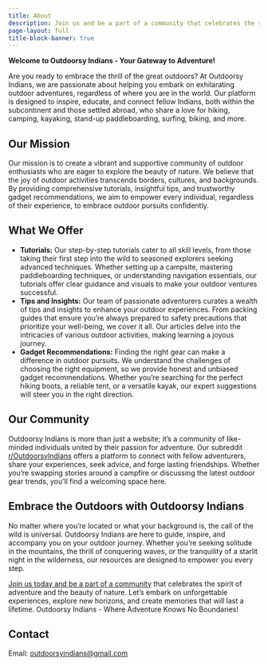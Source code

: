 ```yaml
---
title: About
description: Join us and be a part of a community that celebrates the spirit of adventure and the beauty of nature.
page-layout: full
title-block-banner: true
---
```


**Welcome to Outdoorsy Indians - Your Gateway to Adventure!**

Are you ready to embrace the thrill of the great outdoors? At Outdoorsy Indians, we are passionate about helping you embark on exhilarating outdoor adventures, regardless of where you are in the world. Our platform is designed to inspire, educate, and connect fellow Indians, both within the subcontinent and those settled abroad, who share a love for hiking, camping, kayaking, stand-up paddleboarding, surfing, biking, and more.


## Our Mission

Our mission is to create a vibrant and supportive community of outdoor enthusiasts who are eager to explore the beauty of nature. We believe that the joy of outdoor activities transcends borders, cultures, and backgrounds. By providing comprehensive tutorials, insightful tips, and trustworthy gadget recommendations, we aim to empower every individual, regardless of their experience, to embrace outdoor pursuits confidently.


## What We Offer



* **Tutorials:** Our step-by-step tutorials cater to all skill levels, from those taking their first step into the wild to seasoned explorers seeking advanced techniques. Whether setting up a campsite, mastering paddleboarding techniques, or understanding navigation essentials, our tutorials offer clear guidance and visuals to make your outdoor ventures successful.
* **Tips and Insights:** Our team of passionate adventurers curates a wealth of tips and insights to enhance your outdoor experiences. From packing guides that ensure you're always prepared to safety precautions that prioritize your well-being, we cover it all. Our articles delve into the intricacies of various outdoor activities, making learning a joyous journey.
* **Gadget Recommendations:** Finding the right gear can make a difference in outdoor pursuits. We understand the challenges of choosing the right equipment, so we provide honest and unbiased gadget recommendations. Whether you're searching for the perfect hiking boots, a reliable tent, or a versatile kayak, our expert suggestions will steer you in the right direction.


## Our Community

Outdoorsy Indians is more than just a website; it's a community of like-minded individuals united by their passion for adventure. Our subreddit [r/OutdoorsyIndians](https://www.reddit.com/r/OutdoorsyIndians/) offers a platform to connect with fellow adventurers, share your experiences, seek advice, and forge lasting friendships. Whether you're swapping stories around a campfire or discussing the latest outdoor gear trends, you'll find a welcoming space here.


## Embrace the Outdoors with Outdoorsy Indians

No matter where you're located or what your background is, the call of the wild is universal. Outdoorsy Indians are here to guide, inspire, and accompany you on your outdoor journey. Whether you're seeking solitude in the mountains, the thrill of conquering waves, or the tranquility of a starlit night in the wilderness, our resources are designed to empower you every step.

[Join us today and be a part of a community](https://www.reddit.com/r/OutdoorsyIndians/) that celebrates the spirit of adventure and the beauty of nature. Let's embark on unforgettable experiences, explore new horizons, and create memories that will last a lifetime. Outdoorsy Indians - Where Adventure Knows No Boundaries!


## Contact

Email: [outdoorsyindians@gmail.com](mailto:outdoorsyindians@gmail.com) 
